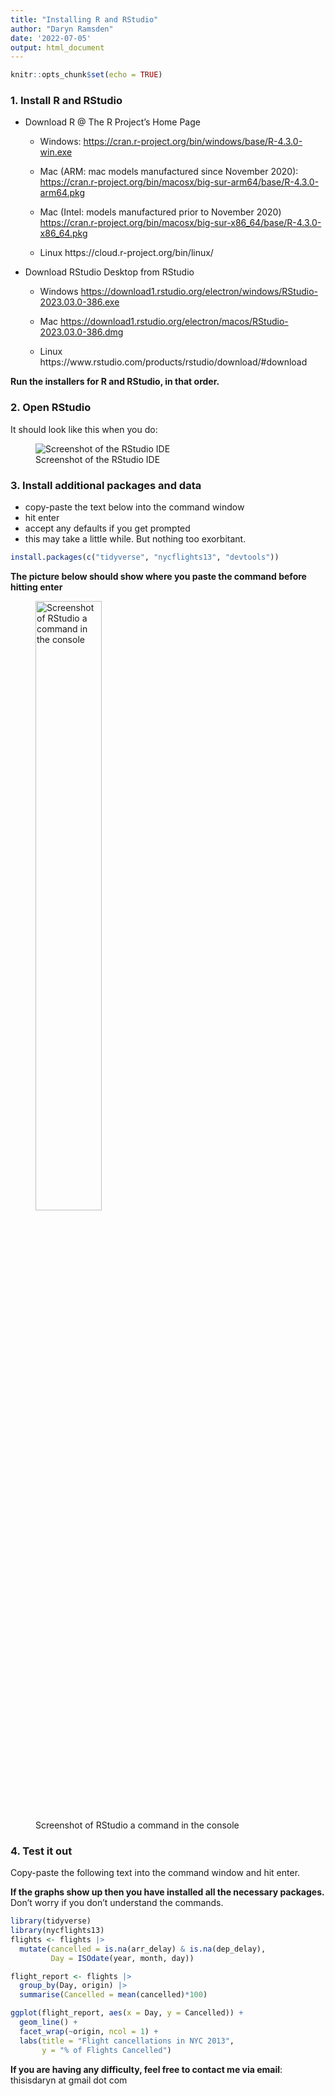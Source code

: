 ```yaml
---
title: "Installing R and RStudio"
author: "Daryn Ramsden"
date: '2022-07-05'
output: html_document
---
```


```r
knitr::opts_chunk$set(echo = TRUE)
```

### 1. Install R and RStudio



  + Download R @ The R Project’s Home Page

    * Windows: [https://cran.r-project.org/bin/windows/base/R-4.3.0-win.exe](https://cran.r-project.org/bin/windows/base/R-4.3.0-win.exe)
    
    * Mac (ARM: mac models manufactured since November 2020):
        [https://cran.r-project.org/bin/macosx/big-sur-arm64/base/R-4.3.0-arm64.pkg](https://cran.r-project.org/bin/macosx/big-sur-arm64/base/R-4.3.0-arm64.pkg)
    
    * Mac (Intel: models manufactured prior to November 2020)
        [https://cran.r-project.org/bin/macosx/big-sur-x86_64/base/R-4.3.0-x86_64.pkg](https://cran.r-project.org/bin/macosx/big-sur-x86_64/base/R-4.3.0-x86_64.pkg)
    
    * Linux https://cloud.r-project.org/bin/linux/

  + Download RStudio Desktop from RStudio
    
    * Windows [https://download1.rstudio.org/electron/windows/RStudio-2023.03.0-386.exe](https://download1.rstudio.org/electron/windows/RStudio-2023.03.0-386.exe)
    
    * Mac [https://download1.rstudio.org/electron/macos/RStudio-2023.03.0-386.dmg](https://download1.rstudio.org/electron/macos/RStudio-2023.03.0-386.dmg)
    
    * Linux https://www.rstudio.com/products/rstudio/download/#download


**Run the installers for R and RStudio, in that order.**

### 2. Open RStudio

It should look like this when you do:

![Screenshot of the RStudio IDE](install_images/RStudioScreen.png)


### 3. Install additional packages and data

  * copy-paste the text below into the command window
  * hit enter
  * accept any defaults if you get prompted
  * this may take a little while. But nothing too exorbitant.



```r
install.packages(c("tidyverse", "nycflights13", "devtools"))
```

**The picture below should show where you paste the command before hitting enter**

![Screenshot of RStudio a command in the console](install_images/command_prompt.png){width=50%}


### 4. Test it out

Copy-paste the following text into the command window and hit enter.

**If the graphs show up then you have installed all the necessary packages.** Don’t worry if you don’t understand the commands.


```r
library(tidyverse)
library(nycflights13)
flights <- flights |> 
  mutate(cancelled = is.na(arr_delay) & is.na(dep_delay),
         Day = ISOdate(year, month, day))

flight_report <- flights |>
  group_by(Day, origin) |> 
  summarise(Cancelled = mean(cancelled)*100)

ggplot(flight_report, aes(x = Day, y = Cancelled)) +
  geom_line() +
  facet_wrap(~origin, ncol = 1) +
  labs(title = "Flight cancellations in NYC 2013", 
       y = "% of Flights Cancelled")
```

**If you are having any difficulty, feel free to contact me via email**: thisisdaryn at gmail dot com

